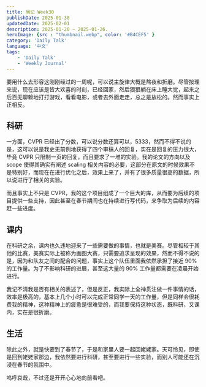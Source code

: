 ```yaml
---
title: 周记 Week30
publishDate: 2025-01-30
updatedDate: 2025-02-01
description: 2025-01-20 ~ 2025-01-26.
heroImage: {src : "thumbnail.webp", color: '#B4CEF5' }
category: 'Daily Talk'
language: '中文'
tags:
    - 'Daily Talk'
    - 'Weekly Journal'
---
```


要用什么去形容这刚刚经过的一周呢，可以说主旋律大概是熬夜和折磨。尽管按理来说，现在应该是皆大欢喜的时刻，已经回家，然后狠狠躺在床上睡大觉，起来之后百无聊赖地打打游戏，看看电影，或者去外面走走，总之是放松的。然而事实上正相反。

## 科研

一方面，CVPR 已经出了分数，可以说分数还算可以，5333，然而不得不说的是，这可以说是我史无前例地获得了四个审稿人的回复，实在是回复的压力很大，毕竟 CVPR 只限制一页的回复，而且要求了一堆的实验。我的论文的方向以及 scope 使得其确实有阐述 scaling 相关内容的必要，这部分在原文的时候效果不是特别好，而现在在进行优化之后，效果上来了，并有了很多质量很高的数据，所以说进行了相关的实验。

而且事实上不只是 CVPR，我的这个项目组成了一个巨大的库，从而要为后续的项目提供一些支持，因此甚至在春节期间也在持续进行写代码，来争取为后续的内容赶一些进度。

## 课内

在科研之余，课内也久违地迎来了一些需要做的事情，也就是美赛。尽管相较于其他的比赛，美赛实际上被称为画图大赛，只需要追求呈现的效果，然而不得不说的是，因为和队友之间的配合的问题，事实上这个队伍里面我依然承担了接近 90% 的工作量。为了不影响科研的进展，甚至这大量的 90% 工作量都需要在凌晨开始进行。

我记不清我是否有相关的表述了，但是反正，我实际上全神贯注做一件事情的话，效率是极高的，基本上几个小时可以完成正常同学一天的工作量，但是同样会很耗费我的精神，这种精神上的疲惫是很难受的，而我要保持这种状态，既科研，又课内，实在是很折磨。

## 生活

除此之外，就是快要到了春节了，于是和家里人要一起回姥姥家。天可怜见，即使是回到姥姥家那边，我依然要进行科研，甚至要进行一些实验，而别人可能还在沉浸在春节的氛围中。

呜呼哀哉，不过还是开开心心地向前看吧。

